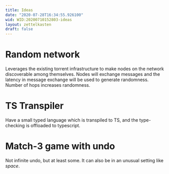 ```yaml
---
title: Ideas
date: "2020-07-28T16:34:55.926100"
wid: WID:20200710152803-ideas
layout: zettelkasten
draft: false
---
```


Random network
==============

Leverages the existing torrent infrastructure to make nodes on the
network discoverable among themselves. Nodes will exchange messages and
the latency in message exchange will be used to generate randomness.
Number of hops increases randomness.

TS Transpiler
=============

Have a small typed language which is transpiled to TS, and the
type-checking is offloaded to typescript.

Match-3 game with undo
======================

Not infinite undo, but at least some. It can also be in an unusual
setting like *space*.

